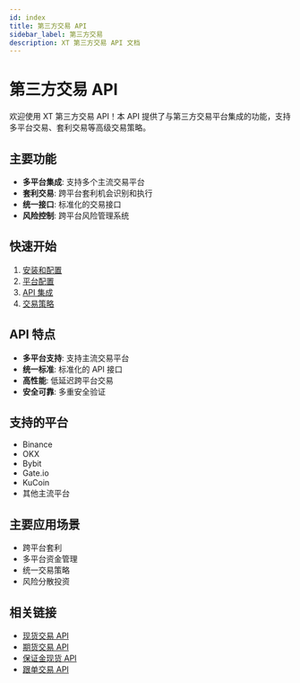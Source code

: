```yaml
---
id: index
title: 第三方交易 API
sidebar_label: 第三方交易
description: XT 第三方交易 API 文档
---
```


# 第三方交易 API

欢迎使用 XT 第三方交易 API！本 API 提供了与第三方交易平台集成的功能，支持多平台交易、套利交易等高级交易策略。

## 主要功能

- **多平台集成**: 支持多个主流交易平台
- **套利交易**: 跨平台套利机会识别和执行
- **统一接口**: 标准化的交易接口
- **风险控制**: 跨平台风险管理系统

## 快速开始

1. [安装和配置](./installation)
2. [平台配置](./platform-config)
3. [API 集成](./api-integration)
4. [交易策略](./trading-strategies)

## API 特点

- **多平台支持**: 支持主流交易平台
- **统一标准**: 标准化的 API 接口
- **高性能**: 低延迟跨平台交易
- **安全可靠**: 多重安全验证

## 支持的平台

- Binance
- OKX
- Bybit
- Gate.io
- KuCoin
- 其他主流平台

## 主要应用场景

- 跨平台套利
- 多平台资金管理
- 统一交易策略
- 风险分散投资

## 相关链接

- [现货交易 API](../spot)
- [期货交易 API](../futures)
- [保证金现货 API](../margin-spot)
- [跟单交易 API](../copy-trading)
